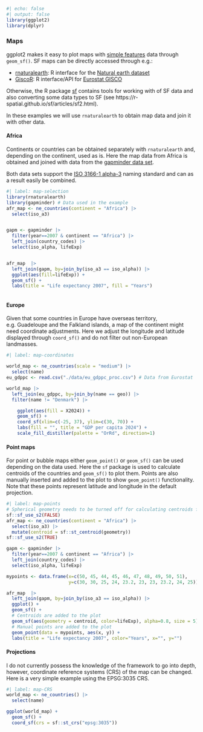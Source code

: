 ```r
#| echo: false
#| output: false
library(ggplot2)
library(dplyr)
```


### Maps

ggplot2 makes it easy to plot maps with [simple features](https://en.wikipedia.org/wiki/Simple_Features) data through `geom_sf()`. SF maps can be directly accessed through e.g.:

- [rnaturalearth](https://github.com/ropensci/rnaturalearth): R interface for the [Natural earth dataset](https://www.naturalearthdata.com/)
- [GiscoR](https://ropengov.github.io/giscoR/): R interface/API for [Eurostat GISCO](https://ec.europa.eu/eurostat/web/gisco)

Otherwise, the R package [sf](https://r-spatial.github.io/sf/) contains tools for working with of SF data and also converting some data types to SF (see https://r-spatial.github.io/sf/articles/sf2.html).


In these examples we will use `rnaturalearth` to obtain map data and join it with other data.

:::panel-tabset


#### Africa
Continents or countries can be obtained separately with `rnaturalearth` and, depending on the continent, used as is. Here the map data from Africa is obtained and joined with data from the [gapminder data set](https://github.com/jennybc/gapminder).

Both data sets support the [ISO 3166-1 alpha-3](https://www.iso.org/iso-3166-country-codes.html) naming standard and can as a result easily be combined. 

```r
#| label: map-selection
library(rnaturalearth)
library(gapminder) # Data used in the example
afr_map <- ne_countries(continent = "Africa") |> 
  select(iso_a3)


gapm <- gapminder |> 
  filter(year==2007 & continent == "Africa") |>
  left_join(country_codes) |> 
  select(iso_alpha, lifeExp)


afr_map  |> 
  left_join(gapm, by=join_by(iso_a3 == iso_alpha)) |> 
  ggplot(aes(fill=lifeExp)) +
  geom_sf() +
  labs(title = "Life expectancy 2007", fill = "Years")



```

#### Europe

Given that some countries in Europe have overseas territory, e.g. Guadeloupe and the Falkland islands, a map of the continent might need coordinate adjustments. Here we adjust the longitude and latitude displayed through `coord_sf()` and do not filter out non-European landmasses.


```r
#| label: map-coordinates

world_map <- ne_countries(scale = "medium") |> 
  select(name) 
eu_gdppc <- read.csv("./data/eu_gdppc_proc.csv") # Data from Eurostat

world_map |>
  left_join(eu_gdppc, by=join_by(name == geo)) |>
  filter(name != "Denmark") |>

    ggplot(aes(fill = X2024)) +
    geom_sf() +
    coord_sf(xlim=c(-25, 37), ylim=c(30, 70)) +
    labs(fill = "", title = "GDP per capita 2024") +
    scale_fill_distiller(palette = "OrRd", direction=1)

```

#### Point maps
For point or bubble maps either `geom_point()` or `geom_sf()` can be used depending on the data used. Here the `sf` package is used to calculate centroids of the countries and `geom_sf()` to plot them. Points are also manually inserted and added to the plot to show `geom_point()` functionality.
Note that these points represent latitude and longitude in the default projection.

```r
#| label: map-points
# Spherical geometry needs to be turned off for calculating centroids for this data set
sf::sf_use_s2(FALSE) 
afr_map <- ne_countries(continent = "Africa") |> 
  select(iso_a3) |> 
  mutate(centroid = sf::st_centroid(geometry))
sf::sf_use_s2(TRUE)

gapm <- gapminder |> 
  filter(year==2007 & continent == "Africa") |>
  left_join(country_codes) |> 
  select(iso_alpha, lifeExp)

mypoints <- data.frame(x=c(50, 45, 44, 45, 46, 47, 48, 49, 50, 51), 
                       y=c(30, 30, 25, 24, 23.2, 23, 23, 23.2, 24, 25))

afr_map  |> 
  left_join(gapm, by=join_by(iso_a3 == iso_alpha)) |> 
  ggplot() +
  geom_sf() +
  # Centroids are added to the plot
  geom_sf(aes(geometry = centroid, color=lifeExp), alpha=0.8, size = 5) + 
  # Manual points are added to the plot
  geom_point(data = mypoints, aes(x, y)) +
  labs(title = "Life expectancy 2007", color="Years", x="", y="")

```
#### Projections
I do not currently possess the knowledge of the framework to go into depth, however, coordinate reference systems (CRS) of the map can be changed. Here is a very simple example using the EPSG:3035 CRS.

```r
#| label: map-CRS
world_map <- ne_countries() |> 
  select(name)

ggplot(world_map) +
  geom_sf() +
  coord_sf(crs = sf::st_crs("epsg:3035"))
```



:::
